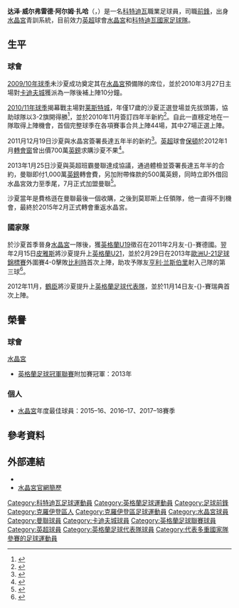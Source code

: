 {{noteTA|G1=足球|G2=FAcup|G3=MUFC|G4=EPL
|T=zh-hans:威尔弗雷德·扎哈; zh-hk:韋費特·沙夏;zh-tw:威爾弗里德·扎哈
|1=zh-hans:威尔弗雷德; zh-hk:韋費特;zh-tw:威爾弗里德
|2=zh-hans:扎哈; zh-hk:沙夏;zh-tw:扎哈
|3=zh-hans:达泽·威尔弗雷德·阿尔姆·扎哈; zh-hk:達澤·韋費特·阿爾姆·沙夏; zh-tw:達澤·威爾弗里德·阿爾姆·扎哈
|4=zh-hans:亨利·兰斯伯里; zh-hk:亨利·蘭斯貝利;
}}
{{Infobox football biography
| playername = 威尔弗雷德·扎哈<br />''Wilfried Zaha'' 
|          image = Wilfried Zaha 17-12-2016 1.jpg
|     image_size = 200
|       fullname = Dazet Wilfried Armel Zaha<ref name="Hugman2010-11 450">{{cite book |editor1-last=Hugman |editor1-first=Barry J. |title=The PFA Footballers' Who's Who 2010–11 |publisher=Mainstream Publishing |location=Edinburgh| |year=2010 |isbn=978-1-84596-601-0 |page=450 }}</ref>
|     birth_date = {{birth date and age|1992|11|10|df=y}}<ref name="Hugman2010-11 450"/>
|    birth_place = {{flag|Ivory Coast}}[[阿比让|阿比让]]
|         height = {{height|ft=5|in=11}}<ref name="Hugman2010-11 450"/>
| position = [[前鋒_(足球)|前鋒]]
|    currentclub = [[水晶宫足球俱乐部|水晶宮]]
|     clubnumber = 11
|    youthyears1 = 2004–2010 |youthclubs1 = [[水晶宫足球俱乐部|水晶宮]]
|         years1 = 2010–2013 |clubs1 = [[水晶宫足球俱乐部|水晶宮]]          |caps1 = 110 |goals1 = 12
|         years2 = 2013–2015 |clubs2 = [[曼徹斯特聯足球俱樂部|曼聯]]    |caps2 = 2   |goals2 = 0
|         years3 = 2013      |clubs3 = → [[水晶宫足球俱乐部|水晶宮]] (外借) |caps3 = 16  |goals3 = 1
|         years4 = 2014      |clubs4 = → [[卡迪夫城足球會|卡迪夫城]] (外借)     |caps4 = 12  |goals4 = 0
|         years5 = 2014–2015 |clubs5 = → [[水晶宫足球俱乐部|水晶宮]] (外借) |caps5 = 16  |goals5 = 1
|         years6 = 2015–     |clubs6 = [[水晶宫足球俱乐部|水晶宮]]          |caps6 = 221 |goals6 = 48
| nationalyears1 = 2011      |nationalteam1 = [[英格蘭19歲以下足球代表隊|英格蘭U19]] |nationalcaps1 = 2  |nationalgoals1 = 0
| nationalyears2 = 2012–2013 |nationalteam2 = [[英格蘭21歲以下足球代表隊|英格蘭U21]] |nationalcaps2 = 13 |nationalgoals2 = 1
| nationalyears3 = 2012–2013 |nationalteam3 = [[英格蘭足球代表隊|英格蘭]]              |nationalcaps3 = 2  |nationalgoals3 = 0
| nationalyears4 = 2017– |nationalteam4 = [[科特迪瓦國家足球隊|科特迪瓦]]              |nationalcaps4 = 20  |nationalgoals4 = 5
| pcupdate = 2021年9月27日
| ntupdate = 2021年3月30日
}}
'''达泽·威尔弗雷德·阿尔姆·扎哈'''（{{lang-fr|'''Dazet Wilfried Armel Zaha'''}}，{{bd|1992年|10月11日|catIdx=Zaha, Wilfried}}）是一名[[科特迪瓦|科特迪瓦]]職業足球員，司職[[前鋒_(足球)|前鋒]]，出身[[水晶宫足球俱乐部|水晶宮]]青訓系統，目前效力[[英超|英超]]球會[[水晶宫足球俱乐部|水晶宮]]和[[科特迪瓦國家足球隊|科特迪瓦國家足球隊]]。

==生平==
===球會===
[[水晶宫2009年至2010年球季|2009/10年球季]]未沙夏成功奠定其在[[水晶宫足球俱乐部|水晶宮]]預備隊的席位，並於2010年3月27日主場對[[卡迪夫城足球俱乐部|卡迪夫城]]獲派為一隊後補上陣10分鐘。

[[水晶宮2010年至2011年球季|2010/11年球季]]揭幕戰主場對[[莱斯特城足球俱乐部|莱斯特城]]，年僅17歲的沙夏正選登場並先拔頭籌，協助球隊以3-2旗開得勝<ref>{{cite news |language=en |url=http://news.bbc.co.uk/sport2/hi/football/eng_div_1/8881475.stm |title=Crystal Palace 3-2 Leicester |publisher=''[[BBC_Sport|BBC Sport]]'' |date=2010-08-07 |accessdate=2012-03-12 |archive-date=2020-05-25 |archive-url=https://web.archive.org/web/20200525185009/http://news.bbc.co.uk/sport2/hi/football/eng_div_1/8881475.stm/ |dead-url=no }}</ref>，並於2010年11月簽訂四年半新約<ref>{{cite news |language=en |url=http://news.bbc.co.uk/sport2/hi/football/teams/c/crystal_palace/9167301.stm |title=Edgar Davids leaves Crystal Palace |publisher=''[[BBC_Sport|BBC Sport]]'' |date=2010-11-08 |accessdate=2012-03-12 |archive-date=2010-11-10 |archive-url=https://web.archive.org/web/20101110231306/http://news.bbc.co.uk/sport2/hi/football/teams/c/crystal_palace/9167301.stm |dead-url=no }}</ref>。自此一直穩定地在一隊取得上陣機會，首個完整球季在各項賽事合共上陣44場，其中27場正選上陣。

2011月12月19日沙夏與水晶宮簽署長達五年半的新約<ref>{{cite news |language=en |url=http://www.bbc.co.uk/sport/0/football/16250840 |title=Crystal Palace winger Wilfried Zaha signs new deal |publisher=''[[BBC_Sport|BBC Sport]]'' |date=2011-12-19 |accessdate=2012-03-12}}</ref>。[[英超|英超]]球會[[博尔顿足球俱乐部|保頓]]於2012年1月[[轉會窗|轉會窗]]曾出價700萬[[英鎊|英鎊]]求購沙夏不果<ref>{{cite news |language=en |url=http://www.bbc.co.uk/sport/0/football/16785501 |title=Wilfried Zaha: Bolton offer £7m for Crystal Palace winger |publisher=''[[BBC_Sport|BBC Sport]]'' |date=2012-01-31 |accessdate=2012-03-12 |archive-date=2012-02-05 |archive-url=https://web.archive.org/web/20120205063413/http://www.bbc.co.uk/sport/0/football/16785501 |dead-url=no }}</ref>。

2013年1月25日沙夏與英超班霸曼聯達成協議，通過體檢並簽署長達五年半的合約，曼聯即付1,000萬[[英鎊|英鎊]]轉會費，另加附帶條款的500萬英鎊，同時立即外借回水晶宮效力至季尾，7月正式加盟曼聯<ref>{{cite news |language=en |url=http://www.bbc.co.uk/sport/0/football/21195116 |title=Wilfried Zaha delighted by Man Utd move from Crystal Palace |publisher=''[[BBC_Sport|BBC Sport]]'' |date=2013-01-25 |accessdate=2013-01-26 |archive-date=2013-01-25 |archive-url=https://web.archive.org/web/20130125104239/http://www.bbc.co.uk/sport/0/football/21195116 |dead-url=no }}</ref>。

沙夏當年是費格遜在曼聯最後一個收購，之後到莫耶斯上任領隊，他一直得不到機會，最終於2015年2月正式轉會重返水晶宮。

===國家隊===
於沙夏首季晉身[[水晶宫足球俱乐部|水晶宮]]一隊後，獲[[英格蘭19歲以下足球代表隊|英格蘭U19]]徵召在2011年2月友-{}-賽德國。翌年2月15日[[斯图尔特·皮尔斯|皮雅斯]]將沙夏提升上[[英格蘭21歲以下足球代表隊|英格蘭U21]]，並於2月29日在2013年[[歐洲U-21足球錦標賽|歐洲U-21足球錦標賽]]外圍賽4-0擊敗[[比利時21歲以下國家足球隊|比利時]]首次上陣，助攻予隊友[[亨利·兰斯伯里|亨利·兰斯伯里]]射入己隊的第三球<ref>{{cite news |language=en |url=http://www.bbc.co.uk/sport/0/football/17211368 |title=England U21 4-0 Belgium U21 |publisher=''[[BBC_Sport|BBC Sport]]'' |date=2012-02-29 |accessdate=2012-03-12 |archive-date=2013-01-08 |archive-url=https://www.webcitation.org/6DWWxQAAo?url=http://www.bbc.co.uk/sport/0/football/17211368 |dead-url=no }}</ref>。

2012年11月，[[萊·鶴臣|鶴臣]]將沙夏提升上[[英格蘭足球代表隊|英格蘭足球代表隊]]，並於11月14日友-{}-賽瑞典首次上陣。

== 榮譽 ==
=== 球會 ===
;{{flagicon|ENG}} [[水晶宫足球俱乐部|水晶宮]]
* [[英格蘭足球冠軍聯賽|英格蘭足球冠軍聯賽]]附加賽冠軍：2013年

=== 個人 ===
* [[水晶宫足球俱乐部|水晶宮]]年度最佳球員：2015–16、2016–17、2017–18賽季

==參考資料==
{{Reflist}}

==外部連結==
*{{soccerbase|id=53562|name=韋費特·沙夏}}
*[https://web.archive.org/web/20120331233451/http://www.cpfc.co.uk/page/ProfilesDetail/0,,10323~51076,00.html 水晶宮官網簡歷]

{{水晶宮球員名單}}
{{2019年非洲國家盃科特迪瓦參賽名單}}
{{英格蘭足球聯賽頒獎禮年度最佳青年球員}}
{{2012/13年英冠PFA年度最佳陣容}}

{{DEFAULTSORT:Zaha, Wilfried}}
[[Category:科特迪瓦足球運動員|Category:科特迪瓦足球運動員]]
[[Category:英格蘭足球運動員|Category:英格蘭足球運動員]]
[[Category:足球前鋒|Category:足球前鋒]]
[[Category:克羅伊登區人|Category:克羅伊登區人]]
[[Category:克羅伊登區足球運動員|Category:克羅伊登區足球運動員]]
[[Category:水晶宮球員|Category:水晶宮球員]]
[[Category:曼聯球員|Category:曼聯球員]]
[[Category:卡迪夫城球員|Category:卡迪夫城球員]]
[[Category:英格蘭足球聯賽球員|Category:英格蘭足球聯賽球員]]
[[Category:英超球員|Category:英超球員]]
[[Category:英格蘭足球代表隊球員|Category:英格蘭足球代表隊球員]]
[[Category:代表多重國家隊參賽的足球運動員|Category:代表多重國家隊參賽的足球運動員]]